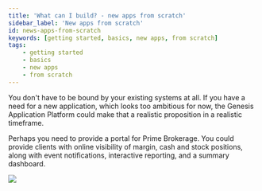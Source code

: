 ```yaml
---
title: 'What can I build? - new apps from scratch'
sidebar_label: 'New apps from scratch'
id: news-apps-from-scratch
keywords: [getting started, basics, new apps, from scratch]
tags:
    - getting started
    - basics
    - new apps
    - from scratch
---
```


You don't have to be bound by your existing systems at all. If you have a need for a new application, which looks too ambitious for now, the Genesis Application Platform could make that a realistic proposition in a realistic timeframe.

Perhaps you need to provide a portal for Prime Brokerage. You could provide clients with online visibility of margin, cash and stock positions, along with event notifications, interactive reporting, and a summary dashboard.   

![](/img/scratch-example.png)


